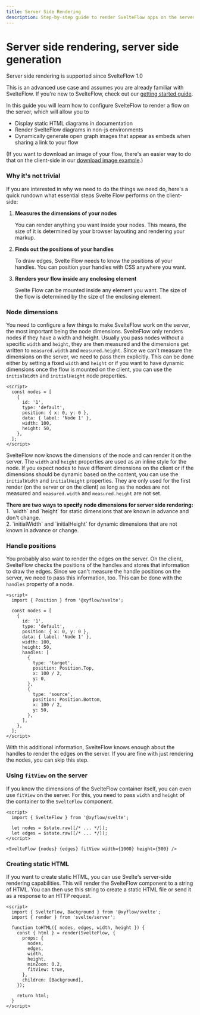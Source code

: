 ```yaml
---
title: Server Side Rendering
description: Step-by-step guide to render SvelteFlow apps on the server for displaying static flows, dynamically generating images from flows, or rendering graphs in non-javascript environments
---
```


# Server side rendering, server side generation


<Callout type="info">Server side rendering is supported since SvelteFlow 1.0</Callout>

This is an advanced use case and assumes you are already familiar with SvelteFlow. If you're new to SvelteFlow, check out our [getting started guide](/learn/getting-started/key-concepts).

In this guide you will learn how to configure SvelteFlow to render a flow on the server, which will allow you to

- Display static HTML diagrams in documentation
- Render SvelteFlow diagrams in non-js environments
- Dynamically generate open graph images that appear as embeds when sharing a link to your flow

(If you want to download an image of your flow, there's an easier way to do that on the client-side in our [download image example](/examples/misc/download-image).)

### Why it's not trivial

If you are interested in why we need to do the things we need do, here's a quick rundown what essential steps Svelte Flow performs on the client-side:

1. **Measures the dimensions of your nodes**

   You can render anything you want inside your nodes. This means, the size of it is determined by your browser layouting and rendering your markup.

2. **Finds out the positions of your handles**

   To draw edges, Svelte Flow needs to know the positions of your handles. You can position your handles with CSS anywhere you want.

3. **Renders your flow inside any enclosing element**

   Svelte Flow can be mounted inside any element you want. The size of the flow is determined by the size of the enclosing element.

### Node dimensions

You need to configure a few things to make SvelteFlow work on the server, the most important being the node dimensions. SvelteFlow only renders nodes if they have a width and height. Usually you pass nodes without a specific `width` and `height`, they are then measured and the dimensions get written to `measured.width` and `measured.height`. Since we can't measure the dimensions on the server, we need to pass them explicitly. This can be done either by setting a fixed `width` and `height` or if you want to have dynamic dimensions once the flow is mounted on the client, you can use the `initialWidth` and `initialHeight` node properties.

```svelte
<script>
  const nodes = [
    {
      id: '1',
      type: 'default',
      position: { x: 0, y: 0 },
      data: { label: 'Node 1' },
      width: 100,
      height: 50,
    },
  ];
</script>
```

SvelteFlow now knows the dimensions of the node and can render it on the server. The `width` and `height` properties are used as an inline style for the node. If you expect nodes to have different dimensions on the client or if the dimensions should be dynamic based on the content, you can use the `initialWidth` and `initialHeight` properties. They are only used for the first render (on the server or on the client) as long as the nodes are not measured and `measured.width` and `measured.height` are not set.

<Callout type="default">
  <strong>
    There are two ways to specify node dimensions for server side rendering:
  </strong>
  <div>
    1. `width` and `height` for static dimensions that are known in advance and don't
    change.
  </div>
  <div>
    2. `initialWidth` and `initialHeight` for dynamic dimensions that are not known in
    advance or change.
  </div>
</Callout>

### Handle positions

You probably also want to render the edges on the server. On the client, SvelteFlow checks the positions of the handles and stores that information to draw the edges. Since we can't measure the handle positions on the server, we need to pass this information, too. This can be done with the `handles` property of a node.

```svelte
<script>
  import { Position } from '@xyflow/svelte';

  const nodes = [
    {
      id: '1',
      type: 'default',
      position: { x: 0, y: 0 },
      data: { label: 'Node 1' },
      width: 100,
      height: 50,
      handles: [
        {
          type: 'target',
          position: Position.Top,
          x: 100 / 2,
          y: 0,
        },
        {
          type: 'source',
          position: Position.Bottom,
          x: 100 / 2,
          y: 50,
        },
      ],
    },
  ];
</script>
```

With this additional information, SvelteFlow knows enough about the handles to render the edges on the server. If you are fine with just rendering the nodes, you can skip this step.

### Using `fitView` on the server

If you know the dimensions of the SvelteFlow container itself, you can even use `fitView` on the server. For this, you need to pass `width` and `height` of the container to the `SvelteFlow` component.

```svelte
<script>
  import { SvelteFlow } from '@xyflow/svelte';

  let nodes = $state.raw([/* ... */]);
  let edges = $state.raw([/* ... */]);
</script>

<SvelteFlow {nodes} {edges} fitView width={1000} height={500} />
```

### Creating static HTML

If you want to create static HTML, you can use Svelte's server-side rendering capabilities. This will render the SvelteFlow component to a string of HTML. You can then use this string to create a static HTML file or send it as a response to an HTTP request.

```svelte
<script>
  import { SvelteFlow, Background } from '@xyflow/svelte';
  import { render } from 'svelte/server';

  function toHTML({ nodes, edges, width, height }) {
    const { html } = render(SvelteFlow, {
      props: {
        nodes,
        edges,
        width,
        height,
        minZoom: 0.2,
        fitView: true,
      },
      children: [Background],
    });

    return html;
  }
</script>
```
